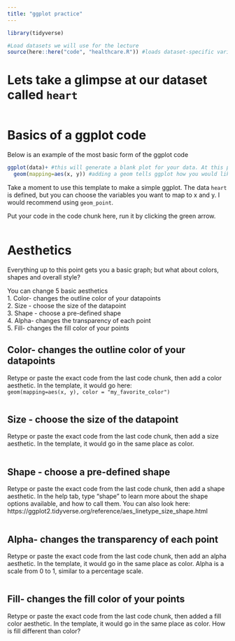```yaml
---
title: "ggplot practice"
---
```


```r
library(tidyverse)
```

```r
#Load datasets we will use for the lecture
source(here::here("code", "healthcare.R")) #loads dataset-specific variables
```

# Lets take a glimpse at our dataset called `heart`
```r

```

# Basics of a ggplot code
Below is an example of the most basic form of the ggplot code
```r
ggplot(data)+ #this will generate a blank plot for your data. At this point, ggplot knows what to plot, but not how.
  geom(mapping=aes(x, y)) #adding a geom tells ggplot how you would like to map your data
```

Take a moment to use this template to make a simple ggplot. The data `heart` is defined, but you can choose the variables you want to map to x and y. I would recommend using `geom_point`.  
  
Put your code in the code chunk here, run it by clicking the green arrow.  
```r


```

# Aesthetics
Everything up to this point gets you a basic graph; but what about colors, shapes and overall style?  
  
You can change 5 basic aesthetics  
1. Color- changes the outline color of your datapoints  
2. Size - choose the size of the datapoint  
3. Shape - choose a pre-defined shape  
4. Alpha- changes the transparency of each point  
5. Fill- changes the fill color of your points  

## Color- changes the outline color of your datapoints  
Retype or paste the exact code from the last code chunk, then add a color aesthetic. In the template, it would go here:  
`geom(mapping=aes(x, y), color = "my_favorite_color")`
```r

```

## Size - choose the size of the datapoint  
Retype or paste the exact code from the last code chunk, then add a size aesthetic. In the template, it would go in the same place as color. 
```r

```

## Shape - choose a pre-defined shape  
Retype or paste the exact code from the last code chunk, then add a shape aesthetic. In the help tab, type "shape" to learn more about the shape options available, and how to call them. 
You can also look here: https://ggplot2.tidyverse.org/reference/aes_linetype_size_shape.html
```r

```

## Alpha- changes the transparency of each point  
Retype or paste the exact code from the last code chunk, then add an alpha aesthetic. In the template, it would go in the same place as color. Alpha is a scale from 0 to 1, similar to a percentage scale.
```r

```

## Fill- changes the fill color of your points  
Retype or paste the exact code from the last code chunk, then added a fill color aesthetic. In the template, it would go in the same place as color. How is fill different than color?
```r

```
